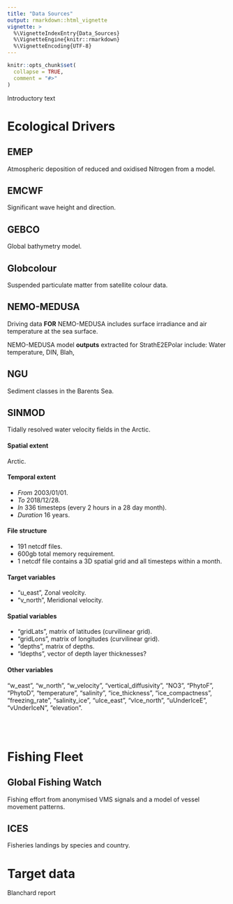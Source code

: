 ```yaml
---
title: "Data Sources"
output: rmarkdown::html_vignette
vignette: >
  %\VignetteIndexEntry{Data_Sources}
  %\VignetteEngine{knitr::rmarkdown}
  %\VignetteEncoding{UTF-8}
---
```


```r
knitr::opts_chunk$set(
  collapse = TRUE,
  comment = "#>"
)
```

Introductory text

# Ecological Drivers

## EMEP

Atmospheric deposition of reduced and oxidised Nitrogen from a model.

## EMCWF

Significant wave height and direction.

## GEBCO

Global bathymetry model.

## Globcolour

Suspended particulate matter from satellite colour data.

## NEMO-MEDUSA

Driving data **FOR** NEMO-MEDUSA includes surface irradiance and air temperature at the sea surface.

NEMO-MEDUSA model **outputs** extracted for StrathE2EPolar include:
Water temperature,
DIN,
Blah,

## NGU

Sediment classes in the Barents Sea.

## SINMOD

Tidally resolved water velocity fields in the Arctic.


#### <i class="fa fa-globe" aria-hidden="true" style ="color:#003399;"></i>  Spatial extent

Arctic. 


#### <i class="fa fa-stopwatch" aria-hidden="true" style ="color:#003399;"></i>  Temporal extent

* *From* 2003/01/01. 
* *To* 2018/12/28.
* *In* 336 timesteps (every 2 hours in a 28 day month).
* *Duration* 16 years.


#### <i class="fa fa-folder" aria-hidden="true" style ="color:#003399;"></i>  File structure

* 191 netcdf files.
* 600gb total memory requirement.
* 1 netcdf file contains a 3D spatial grid and all timesteps within a month.


#### <i class="fa fa-eye" aria-hidden="true" style ="color:#FFCC33;"></i>  Target variables

* "u_east", Zonal veolcity.
* "v_north", Meridional velocity.


#### <i class="fa fa-layer-group" aria-hidden="true" style ="color:#FFCC33;"></i>  Spatial variables

* "gridLats", matrix of latitudes (curvilinear grid).
* "gridLons", matrix of longitudes (curvilinear grid).
* "depths", matrix of depths.
* "ldepths", vector of depth layer thicknesses?


#### <i class="fa fa-plus" aria-hidden="true" style ="color:#FFCC33;"></i>  Other variables

"w_east", "w_north", "w_velocity", "vertical_diffusivity", "NO3", "PhytoF", "PhytoD", "temperature",
"salinity", "ice_thickness", "ice_compactness", "freezing_rate", "salinity_ice", "uIce_east", "vIce_north", "uUnderIceE",           "vUnderIceN", "elevation".

<br><br>

# Fishing Fleet

## Global Fishing Watch

Fishing effort from anonymised VMS signals and a model of vessel movement patterns.

## ICES

Fisheries landings by species and country.

# Target data

Blanchard report
